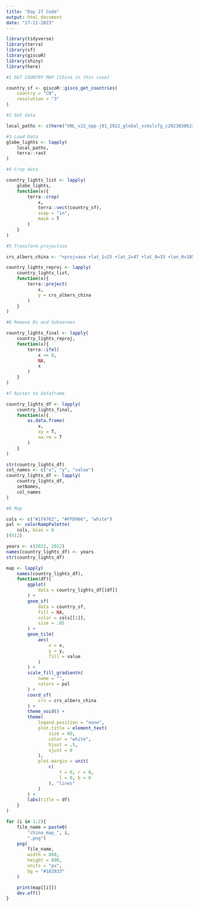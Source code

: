 ---
title: "Day 27 Code"
output: html_document
date: "27-11-2023"
---

```{r}
library(tidyverse)
library(terra)
library(sf)
library(giscoR)
library(shiny)
library(here)

#1 GET COUNTRY MAP [China in this case]

country_sf <- giscoR::gisco_get_countries(
    country = "CN",
    resolution = "3"
)

#2 Get data

local_paths <- c(here("VNL_v22_npp-j01_2022_global_vcmslcfg_c202303062300.average_masked.dat.tif"), here("VNL_v21_npp_201204-201212_global_vcmcfg_c202205302300.average_masked.dat.tif"))

#3 Load Data
globe_lights <- lapply(
    local_paths,
    terra::rast
)

#4 Crop data

country_lights_list <- lapply(
    globe_lights,
    function(x){
        terra::crop(
            x,
            terra::vect(country_sf),
            snap = "in",
            mask = T
        )
    }
)

#5 Transform projection

crs_albers_china <- "+proj=aea +lat_1=25 +lat_2=47 +lat_0=35 +lon_0=105 +x_0=0 +y_0=0 +datum=WGS84 +units=m +no_defs"

country_lights_reproj <- lapply(
    country_lights_list,
    function(x){
        terra::project(
            x,
            y = crs_albers_china
        )
    }
)

#6 Remove 0s and Subzeroes

country_lights_final <- lapply(
    country_lights_reproj,
    function(x){
        terra::ifel(
            x <= 0,
            NA,
            x
        )
    }
)

#7 Raster to dataframe

country_lights_df <- lapply(
    country_lights_final,
    function(x){
        as.data.frame(
            x,
            xy = T,
            na.rm = T
        )
    }
)

str(country_lights_df)
col_names <- c("x", "y", "value")
country_lights_df <- lapply(
    country_lights_df,
    setNames,
    col_names
)

#8 Map

cols <- c("#1f4762", "#FFD966", "white")
pal <- colorRampPalette(
    cols, bias = 8
)(512)

years <- c(2022, 2012)
names(country_lights_df) <- years
str(country_lights_df)

map <- lapply(
    names(country_lights_df),
    function(df){
        ggplot(
            data = country_lights_df[[df]]
        ) +
        geom_sf(
            data = country_sf,
            fill = NA,
            color = cols[[1]],
            size = .05
        ) +
        geom_tile(
            aes(
                x = x,
                y = y,
                fill = value
            )
        ) +
        scale_fill_gradientn(
            name = "",
            colors = pal
        ) +
        coord_sf(
            crs = crs_albers_china
        ) +
        theme_void() +
        theme(
            legend.position = "none",
            plot.title = element_text(
                size = 80,
                color = "white",
                hjust = .5,
                vjust = 0
            ),
            plot.margin = unit(
                c(
                    t = 0, r = 0,
                    l = 0, b = 0
                ), "lines"
            )
        ) +
        labs(title = df)
    }
)

for (i in 1:2){
    file_name = paste0(
        "china_map_", i,
        ".png")
    png(
        file_name,
        width = 800,
        height = 800,
        units = "px",
        bg = "#182833"
    )

    print(map[[i]])
    dev.off() 
}

```